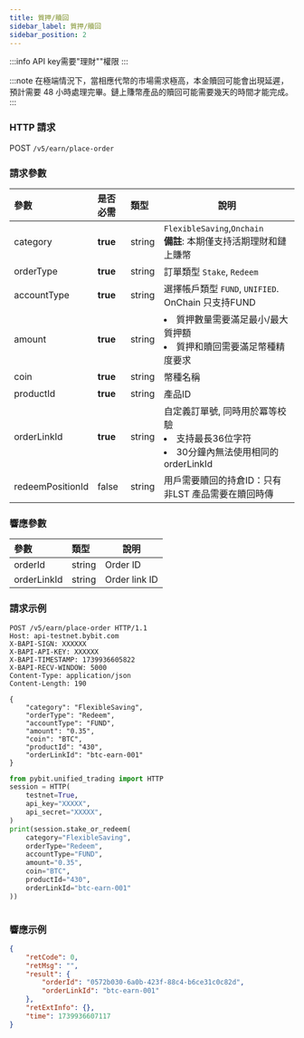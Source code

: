 ```yaml
---
title: 質押/贖回
sidebar_label: 質押/贖回
sidebar_position: 2
---
```

:::info
API key需要"理財""權限
:::

:::note
在極端情況下，當相應代幣的市場需求極高，本金贖回可能會出現延遲，預計需要 48 小時處理完畢。鏈上賺幣產品的贖回可能需要幾天的時間才能完成。
:::

### HTTP 請求
POST `/v5/earn/place-order`

### 請求參數
| 參數 | 是否必需 | 類型 | 說明|
|:----- |:-------|:-----|------ |
|category |**true**| string |`FlexibleSaving`,`Onchain` <br/>**備註**: 本期僅支持活期理財和鏈上賺幣|
|orderType |**true**| string |訂單類型 `Stake`, `Redeem`|
|accountType |**true**| string |選擇帳戶類型 `FUND`, `UNIFIED`. OnChain 只支持FUND|
|amount |**true**| string |<li>質押數量需要滿足最小/最大質押額</li><li>質押和贖回需要滿足幣種精度要求</li>|
|coin |**true**| string |幣種名稱|
|productId |**true**| string |產品ID|
|orderLinkId |**true**| string |自定義訂單號, 同時用於冪等校驗<li>支持最長36位字符</li><li>30分鐘內無法使用相同的orderLinkId</li>|
|redeemPositionId|false| string |用戶需要贖回的持倉ID：只有非LST 產品需要在贖回時傳|

### 響應參數
| 參數 | 類型 | 說明|
|:----- |:-----|----- |
|orderId|string|Order ID|
|orderLinkId|string |Order link ID|

### 請求示例

<Tabs groupId="programming-languages">
<TabItem value="http" label="HTTP">

```http
POST /v5/earn/place-order HTTP/1.1
Host: api-testnet.bybit.com
X-BAPI-SIGN: XXXXXX
X-BAPI-API-KEY: XXXXXX
X-BAPI-TIMESTAMP: 1739936605822
X-BAPI-RECV-WINDOW: 5000
Content-Type: application/json
Content-Length: 190

{
    "category": "FlexibleSaving",
    "orderType": "Redeem",
    "accountType": "FUND",
    "amount": "0.35",
    "coin": "BTC",
    "productId": "430",
    "orderLinkId": "btc-earn-001"
}
```

</TabItem>
<TabItem value="python" label="Python">

```python
from pybit.unified_trading import HTTP
session = HTTP(
    testnet=True,
    api_key="XXXXX",
    api_secret="XXXXX",
)
print(session.stake_or_redeem(
    category="FlexibleSaving",
    orderType="Redeem",
    accountType="FUND",
    amount="0.35",
    coin="BTC",
    productId="430",
    orderLinkId="btc-earn-001"
))
```

</TabItem>

<TabItem value="Node" label="Node.js">

```n4js

```

</TabItem>
</Tabs>

### 響應示例

```json
{
    "retCode": 0,
    "retMsg": "",
    "result": {
        "orderId": "0572b030-6a0b-423f-88c4-b6ce31c0c82d",
        "orderLinkId": "btc-earn-001"
    },
    "retExtInfo": {},
    "time": 1739936607117
}
```
